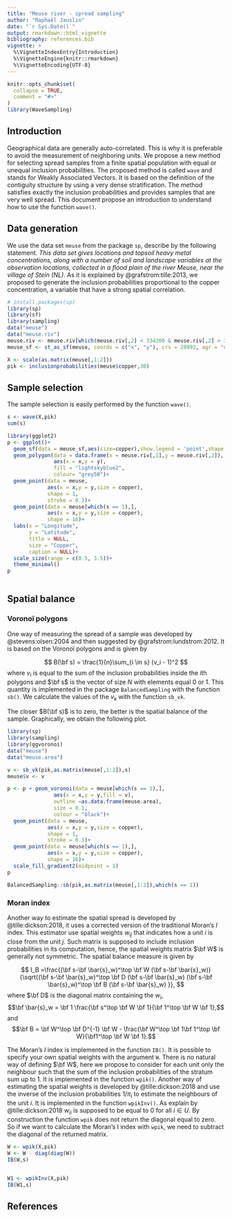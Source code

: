 ---
title: "Meuse river - spread sampling"
author: "Raphaël Jauslin"
date: "`r Sys.Date()`"
output: rmarkdown::html_vignette
bibliography: references.bib
vignette: >
  %\VignetteIndexEntry{Introduction}
  %\VignetteEngine{knitr::rmarkdown}
  %\VignetteEncoding{UTF-8}
---

```{r setup, include = FALSE}
knitr::opts_chunk$set(
  collapse = TRUE,
  comment = "#>"
)
library(WaveSampling)

```


## Introduction
Geographical data are generally auto-correlated. This is why it is preferable to avoid the measurement of neighboring units. We propose a new method for selecting spread samples from a finite spatial population with equal or unequal inclusion probabilities. The proposed method is called `wave` and stands for Weakly Associated Vectors. It is based on the definition of the contiguity structure by using a very dense stratification. The method satisfies exactly the inclusion probabilities and provides samples that are very well spread. This document propose an introduction to understand how to use the function `wave()`.


## Data generation

We use the data set `meuse` from the package `sp`, describe by the following statement. *This data set gives locations and topsoil heavy metal concentrations, along with a number of soil and landscape variables at the observation locations, collected in a flood plain of the river Meuse, near the village of Stein (NL)*. As it is explained by @grafstrom:tille:2013, we proposed to generate the inclusion probabilities proportional to the copper concentration, a variable that have a strong spatial correlation.

```{r}
# install.packages(sp)
library(sp)
library(sf)
library(sampling)
data("meuse")
data("meuse.riv")
meuse.riv <- meuse.riv[which(meuse.riv[,2] < 334200 & meuse.riv[,2] > 329400),]
meuse_sf <- st_as_sf(meuse, coords = c("x", "y"), crs = 28992, agr = "constant")

X <- scale(as.matrix(meuse[,1:2]))
pik <- inclusionprobabilities(meuse$copper,30)
```

## Sample selection

The sample selection is easily performed by the function `wave()`.

```{r}
s <- wave(X,pik)
sum(s)
```



```{r,fig.width=5,fig.height=5}
library(ggplot2)
p <- ggplot()+
  geom_sf(data = meuse_sf,aes(size=copper),show.legend = 'point',shape = 1,stroke = 0.3)+
  geom_polygon(data = data.frame(x = meuse.riv[,1],y = meuse.riv[,2]),
               aes(x = x,y = y),
               fill = "lightskyblue2",
               colour= "grey50")+
  geom_point(data = meuse,
             aes(x = x,y = y,size = copper),
             shape = 1,
             stroke = 0.3)+
  geom_point(data = meuse[which(s == 1),],
             aes(x = x,y = y,size = copper),
             shape = 16)+
  labs(x = "Longitude",
       y = "Latitude",
       title = NULL,
       size = "Copper",
       caption = NULL)+
  scale_size(range = c(0.5, 3.5))+
  theme_minimal()
p
  
```



## Spatial balance

### Voronoï polygons
One way of measuring the spread of a sample was developed by @stevens:olsen:2004 and then suggested by @grafstrom:lundstrom:2012. It is based on the Voronoï polygons and is given by

$$ B(\bf s) = \frac{1}{n}\sum_{i \in s} (v_i - 1)^2 $$
where $v_i$ is equal to the sum of the inclusion probabilities inside the $i$th polygons and $\bf s$ is the vector of size $N$ with elements equal 0 or 1. This quantity is implemented in the package `BalancedSampling` with the function `sb()`. We calculate the values of the $v_k$ with the function `sb_vk`.

The closer $B(\bf s)$ is to zero, the better is the spatial balance of the sample. Graphically, we obtain the following plot.


```{r,fig.width=7,fig.height=5}

library(sp)
library(sampling)
library(ggvoronoi)
data("meuse")
data("meuse.area")

v <- sb_vk(pik,as.matrix(meuse[,1:2]),s)
meuse$v <- v

p <- p + geom_voronoi(data = meuse[which(s == 1),],
               aes(x = x,y = y,fill = v),
               outline =as.data.frame(meuse.area),
               size = 0.1,
               colour = "black")+
  geom_point(data = meuse,
             aes(x = x,y = y,size = copper),
             shape = 1,
             stroke = 0.3)+
  geom_point(data = meuse[which(s == 1),],
             aes(x = x,y = y,size = copper),
             shape = 16)+
  scale_fill_gradient2(midpoint = 1)
p

BalancedSampling::sb(pik,as.matrix(meuse[,1:2]),which(s == 1))


```



### Moran index

Another way to estimate the spatial spread is developed by @tille:dickson:2018, it uses a corrected version of the traditional Moran's $I$ index. This estimator use spatial weights $w_{ij}$ that indicates how a unit $i$ is close from the unit $j$. Such matrix is supposed to include inclusion probabilities in its computation, hence, the spatial weights matrix $\bf W$ is generally not symmetric. The spatial balance measure is given by

$$ I_B =\frac{(\bf s-\bf \bar{s}_w)^\top \bf W (\bf s-\bf \bar{s}_w)}{\sqrt{(\bf s-\bf \bar{s}_w)^\top \bf D (\bf s-\bf \bar{s}_w) (\bf s-\bf \bar{s}_w)^\top \bf B (\bf s-\bf \bar{s}_w) }}, $$
where $\bf D$ is the diagonal matrix containing the $w_i$, 
$$\bf \bar{s}_w = \bf 1 \frac{\bf s^\top \bf W \bf 1}{\bf 1^\top \bf W \bf 1},$$
and 
$$\bf B = \bf W^\top \bf D^{-1} \bf W - \frac{\bf W^\top \bf 1\bf 1^\top \bf W}{\bf1^\top \bf W \bf 1}.$$

The Moran's $I$ index is implemented in the function `IB()`. It is possible to specify your own spatial weights with the argument `W`. There is no natural way of defining $\bf W$, here we propose to consider for each unit only the neighbour such that the sum of the inclusion probabilities of the stratum sum up to 1. It is implemented in the function `wpik()`. Another way of estimating the spatial weights is developed by @tille:dickson:2018 and use the inverse of the inclusion probabilities $1/\pi_i$ to estimate the neighbours of the unit $i$. It is implemented in the function `wpikInv()`. As explain by @tille:dickson:2018 $w_{ii}$ is supposed to be equal to 0 for all $i \in U$. By construction the function `wpik` does not return the diagonal equal to zero. So if we want to calculate the Moran's I index with `wpik`, we need to subtract the diagonal of the returned matrix. 

```{r}

W <- wpik(X,pik)
W <- W - diag(diag(W))
IB(W,s)


W1 <- wpikInv(X,pik)
IB(W1,s)

```



## References
